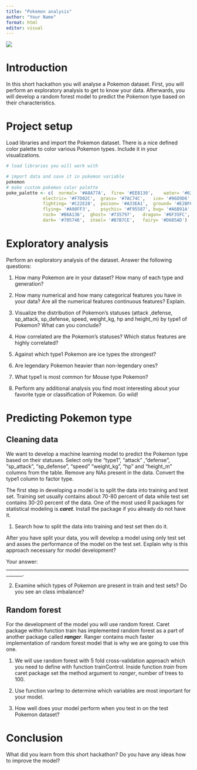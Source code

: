 ---
title: "Pokemon analysis"
author: "Your Name"
format: html
editor: visual
---

![](https://upload.wikimedia.org/wikipedia/commons/thumb/9/98/International_Pok%25C3%25A9mon_logo.svg/1200px-International_Pok%25C3%25A9mon_logo.svg.png){fig-align="center"}

# Introduction

In this short hackathon you will analyse a Pokemon dataset. First, you will perform an exploratory analysis to get to know your data. Afterwards, you will develop a random forest model to predict the Pokemon type based on their characteristics.

# Project setup

Load libraries and import the Pokemon dataset. There is a nice defined color palette to color various Pokemon types. Include it in your visualizations.

```{r}
# load libraries you will work with

# import data and save it in pokemon variable
pokemon
# make custom pokemon color palette
poke_palette <- c(	normal= '#A8A77A',	fire= '#EE8130',	water= '#6390F0',
              electric= '#F7D02C',	grass= '#7AC74C', 	ice= '#96D9D6',	
              fighting= '#C22E28',	poison= '#A33EA1',	ground= '#E2BF65',	
              flying= '#A98FF3',	psychic= '#F95587',	bug= '#A6B91A',
              rock= '#B6A136',	ghost= '#735797',	dragon= '#6F35FC',
              dark= '#705746',	steel= '#B7B7CE',	fairy= '#D685AD')
```

# Exploratory analysis

Perform an exploratory analysis of the dataset. Answer the following questions:

1.  How many Pokemon are in your dataset? How many of each type and generation?

2.  How many numerical and how many categorical features you have in your data? Are all the numerical features continuous features? Explain.

3.  Visualize the distribution of Pokemon's statuses (attack ,defense, sp_attack, sp_defense, speed, weight_kg, hp and height_m) by type1 of Pokemon? What can you conclude?

4.  How correlated are the Pokemon's statuses? Which status features are highly correlated?

5.  Against which type1 Pokemon are ice types the strongest?

6.  Are legendary Pokemon heavier than non-legendary ones?

7.  What type1 is most common for Mouse type Pokemon?

8.  Perform any additional analysis you find most interesting about your favorite type or classification of Pokemon. Go wild!

# Predicting Pokemon type

## Cleaning data

We want to develop a machine learning model to predict the Pokemon type based on their statuses. Select only the "type1", "attack" ,"defense", "sp_attack", "sp_defense", "speed" "weight_kg", "hp" and "height_m" columns from the table. Remove any NAs present in the data. Convert the type1 column to factor type.

The first step in developing a model is to split the data into training and test set. Training set usually contains about 70-80 percent of data while test set contains 30-20 percent of the data. One of the most used R packages for statistical modeling is ***caret***. Install the package if you already do not have it.

1.  Search how to split the data into training and test set then do it.

After you have split your data, you will develop a model using only test set and asses the performance of the model on the test set. Explain why is this approach necessary for model development?

Your answer: \_\_\_\_\_\_\_\_\_\_\_\_\_\_\_\_\_\_\_\_\_\_\_\_\_\_\_\_\_\_\_\_\_\_\_\_\_\_\_\_\_\_\_\_\_\_\_\_\_\_\_\_\_\_\_\_\_\_\_\_\_\_\_\_\_\_\_\_\_\_\_\_\_\_\_\_\_\_\_\_\_\_\_\_\_.

2.  Examine which types of Pokemon are present in train and test sets? Do you see an class imbalance?

## Random forest

For the development of the model you will use random forest. Caret package within function train has implemented random forest as a part of another package called ***ranger***. Ranger contains much faster implementation of random forest model that is why we are going to use this one.

1.  We will use random forest with 5 fold cross-validation approach which you need to define with function trainControl. Inside function *train* from caret package set the method argument to *ranger*, number of trees to 100.

2.  Use function varImp to determine which variables are most important for your model.

3.  How well does your model perform when you test in on the test Pokemon dataset?

# Conclusion

What did you learn from this short hackathon? Do you have any ideas how to improve the model?
